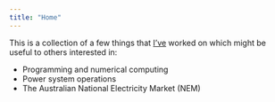 ```yaml
---
title: "Home"
---
```


This is a collection of a few things that [I've](about.qmd) worked on which might be useful to others interested in:

- Programming and numerical computing
- Power system operations 
- The Australian National Electricity Market (NEM)



